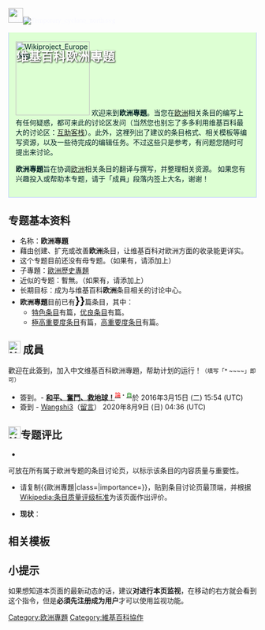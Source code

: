 <div style="font-family:微軟正黑體, 微软雅黑; -moz-border-radius: 6px; -webkit-border-radius: 6px; border-radius: 6px; color:#f8f8ff; height:50px; {{gradient|#1C5FA7|#DDFFD3|vertical}}">[[File:People_icon.svg|30px]][[File:Temporary_cyclone_north.svg|left]]
<div style="margin-top:10px; margin-left:10px;font-size:25px;color:white;font-weight: bold; text-shadow: #000 1px 1px 3px;padding:6px;">维基百科欧洲專題</div></div>
<div style="display: block;border: 1px solid #BED0FF;vertical-align: top;background: #DDFFD3;color: #002124;margin-bottom: 10px;padding: 1em;margin-top: 0em;{{border-radius|0px 0px 6px 6px}};padding-top: .3em;border-top:none;">
[[Image:Wikiproject_Europe.svg|150px]]
{{维基专题状态|inactive|WP:欧洲|WP:Europe|portal=欧洲}}
欢迎来到'''欧洲專題'''。当您在[[欧洲|欧洲]]相关条目的编写上有任何疑惑，都可来此的讨论区发问（当然您也别忘了多多利用维基百科最大的讨论区：[[维基百科:互助客栈|互助客栈]]）。此外，这裡列出了建议的条目格式、相关模板等编写资源，以及一些待完成的编辑任务。不过这些只是参考，有问题您随时可提出来讨论。

'''欧洲專題'''旨在协调[[欧洲|欧洲]]相关条目的翻译与撰写，并整理相关资源。
如果您有兴趣投入或帮助本专题，请于「成員」段落内签上大名，谢谢！

</div>
{{clear}}
{{中文维基人}}

== 专题基本资料 ==
*名称：'''欧洲專題'''
*藉由创建、扩充或改善'''欧洲'''条目，让维基百科对欧洲方面的收录能更详实。
*这个专题目前还没有母专题。（如果有，请添加上）
*子專題：[[WikiProject:欧洲历史|歐洲歷史專題]]
*近似的专题：暫無。（如果有，请添加上）
*长期目标：成为与维基百科'''欧洲'''条目相关的讨论中心。
*'''欧洲專題'''目前已有<span style="font-size:150%">'''{{formatnum:{{#expr:0+{{PAGESINCAT:特色级欧洲条目|R}}
+{{PAGESINCAT:甲级欧洲条目|R}}
+{{PAGESINCAT:优良级欧洲条目|R}}
+{{PAGESINCAT:乙级欧洲条目|R}}
+{{PAGESINCAT:丙级欧洲条目|R}}
+{{PAGESINCAT:初级欧洲条目|R}}
+{{PAGESINCAT:小作品级欧洲条目|R}}
+{{PAGESINCAT:特色列表级欧洲条目|R}}
+{{PAGESINCAT:列表级欧洲条目|R}}
+{{PAGESINCAT:未评级欧洲条目|R}}
}}}}'''</span>篇条目，其中：
**[[:Category:特色级欧洲条目|特色条目]]有<span style="font-size:140%">{{PAGESINCATEGORY:特色级欧洲条目|R}}</span>篇，[[:Category:优良级欧洲条目|优良条目]]有<span style="font-size:140%">{{PAGESINCATEGORY:优良级欧洲条目|R}}</span>篇。
**[[:Category:極高重要度欧洲条目|極高重要度条目]]有<span style="font-size:140%">{{PAGESINCATEGORY:極高重要度欧洲条目|R}}</span>篇，[[:Category:高重要度欧洲条目|高重要度条目]]有<span style="font-size:140%">{{PAGESINCATEGORY:高重要度欧洲条目|R}}</span>篇。

== [[File:Nuvola_apps_kuser.svg|25px]] 成員 ==
歡迎在此簽到，加入中文维基百科欧洲專題，帮助计划的运行！<small>（填写「<nowiki>* ~~~~</nowiki>」即可）</small>
*簽到。- [[User:和平奮鬥救地球|'''和平、奮鬥、救地球！''']]<sup>[[User_talk:和平-bot|<font color="red">論</font>]]・[[User:和平-bot/N|<font color="green">自</font>]]</sup>於 2016年3月15日 (二) 15:54 (UTC)
*簽到 - [[User:Wangshi3|Wangshi3]]（[[User_talk:Wangshi3|留言]]） 2020年8月9日 (日) 04:36 (UTC)

== [[File:Yellow_star,_blue_check,_green_plus.svg|25px]]专题评比 ==
*{{T1|欧洲專題}}
可放在所有属于欧洲专题的条目讨论页，以标示该条目的内容质量与重要性。
{{欧洲專題|class=|category=no}}
*请复制<nowiki>{{歐洲專題|class=|importance=}}</nowiki>，贴到条目讨论页最顶端，并根据[[Wikipedia:条目质量评级标准|Wikipedia:条目质量评级标准]]为该页面作出评价。

*'''现状'''：
{{Articles by Quality
 |topic=欧洲
 |project=欧洲
 |format=TOC
}}
{{Articles by Importance
 |topic=欧洲
 |project=欧洲
}}

==相关模板==
{{欧洲题目}}
{{欧元主题}}
{{歐盟官方語言}}

==小提示==
如果想知道本页面的最新动态的话，建议'''对进行本页监视'''，在移动的右方就会看到这个指令，但是'''必須先注册成为用户'''才可以使用监视功能。

{{WikiProject Footer}}

[[Category:欧洲專題|Category:欧洲專題]]
[[Category:維基百科協作|Category:維基百科協作]]